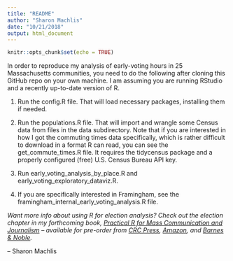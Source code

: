 ```yaml
---
title: "README"
author: "Sharon Machlis"
date: "10/21/2018"
output: html_document
---
```


```r
knitr::opts_chunk$set(echo = TRUE)
```

In order to reproduce my analysis of early-voting hours in 25 Massachusetts communities, you need to do the following after cloning this GitHub repo on your own machine. I am assuming you are running RStudio and a recently up-to-date version of R.

1. Run the config.R file. That will load necessary packages, installing them if needed.

2. Run the populations.R file. That will import and wrangle some Census data from files in the data subdirectory. Note that if you are interested in how I got the commuting times data specifically, which is rather difficult to download in a format R can read, you can see the get_commute_times.R file. It requires the tidycensus package and a properly configured (free) U.S. Census Bureau API key.

3. Run early_voting_analysis_by_place.R and early_voting_exploratory_dataviz.R.

4. If you are specifically interested in Framingham, see the framingham_internal_early_voting_analysis.R file.

_Want more info about using R for election analysis? Check out the election chapter in my forthcoming book, [Practical R for Mass Communication and Journalism](https://www.crcpress.com/Practical-R-for-Mass-Communication-and-Journalism/Machlis/p/book/9781138726918) -- available for pre-order from [CRC Press](https://www.crcpress.com/Practical-R-for-Mass-Communication-and-Journalism/Machlis/p/book/9781138726918), [Amazon](https://www.amazon.com/Practical-Mass-Communication-Journalism-Chapman/dp/1138726915/), and [Barnes & Noble](https://www.barnesandnoble.com/w/practical-r-for-mass-communication-and-journalism-sharon-machlis/1129214032?ean=9781138726918)._

-- Sharon Machlis